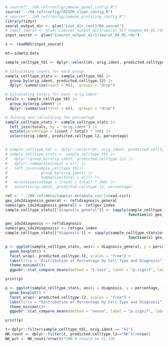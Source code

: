 ```r
# source("../00.ref/config/immune_panel_config.R")
source("../00.ref/config/CRISPR_clean_config.R")
# source("../00.ref/config/immune_profiling_config.R")
library(tidyr)
seurat_output_dir <- glue("{out_dir_root}/04.seurat")
# input_seurat <- glue("{seurat_output_dir}/seurat_SCT_mapped_04_02.rds")
input_seurat <- glue("{seurat_output_dir}/seurat_04_05.rds")

s <- readRDS(input_seurat)
```

```r
mt<-s@meta.data

sample_celltype_tbl <- dplyr::select(mt, orig.ident, predicted.celltype.l2, diagnosis_general)

# Calculating counts for each group
sample_celltype_stats <- sample_celltype_tbl |>
  group_by(orig.ident, predicted.celltype.l2) |>
  dplyr::summarise(count = n(), .groups = "drop")

# Calculating totals for each 'orig.ident'
totals <- sample_celltype_tbl |>
  group_by(orig.ident) |>
  dplyr::summarise(total = n(), .groups = "drop")

# Joining and calculating the percentage
sample_celltype_stats <- sample_celltype_stats |>
  left_join(totals, by = "orig.ident") |>
  mutate(percentage = (count / total) * 100) |>
  select(orig.ident, predicted.celltype.l2, percentage)


# sample_celltype_tbl <- dplyr::select(mt, orig.ident, predicted.celltype.l2, diagnosis_general)
# sample_celltype_stats <- sample_celltype_tbl |>
#   dplyr::group_by(orig.ident, predicted.celltype.l2) |>
#   dplyr::summarise(count = n()) |>
#   left_join(sample_celltype_tbl|>
#               group_by(orig.ident) |>
#               summarise(total = n())) |>
#   mutate(percentage = (count / total) * 100) |>
#   select(orig.ident, predicted.celltype.l2, percentage)

ref <- "../00.ref/meta/samples-metadata.csv"|>read.csv()
gex_idx2diagnosis_general <- ref$diagnosis_general
names(gex_idx2diagnosis_general) <- ref$gex_index
sample_celltype_stats[["diagnosis_general"]] <- sapply(sample_celltype_stats$orig.ident, 
                                                       function(x) gex_idx2diagnosis_general[[x]])

gex_idx2diagnosis <- ref$diagnosis
names(gex_idx2diagnosis) <- ref$gex_index
sample_celltype_stats[["diagnosis"]] <- sapply(sample_celltype_stats$orig.ident, 
                                                       function(x) gex_idx2diagnosis[[x]])

p <- ggplot(sample_celltype_stats, aes(x = diagnosis_general, y = percentage, fill = diagnosis_general)) +
  geom_boxplot() +
  facet_wrap(~ predicted.celltype.l2, scales = "free") +
  labs(title = "Distribution of Percentage by Cell Type and Diagnosis") +
  theme_minimal()+
  ggpubr::stat_compare_means(method = "t.test", label = "p.signif", label.y = 30)

print(p)

p <- ggplot(sample_celltype_stats, aes(x = diagnosis, y = percentage, fill = diagnosis)) +
  geom_boxplot() +
  facet_wrap(~ predicted.celltype.l2, scales = "free") +
  labs(title = "Distribution of Percentage by Cell Type and Diagnosis") +
  theme_minimal()+
  ggpubr::stat_compare_means(method = "anova", label = "p.signif", label.y = 30)

print(p)
```




```r
t<-dplyr::filter(sample_celltype_tbl, orig.ident == "A1")
NK_count <- dplyr::filter(t, predicted.celltype.l2=="NK")|>nrow()
NK_pct <- NK_count/nrow(t)*100 # should be 21.136
```

